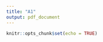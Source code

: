 ```yaml
---
title: "A1"
output: pdf_document
---
```


```r
knitr::opts_chunk$set(echo = TRUE)
```


